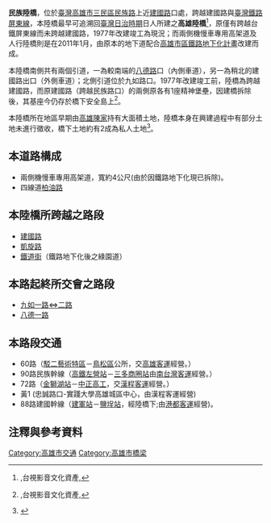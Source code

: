 '''民族陸橋'''，位於[[台灣|臺灣]][[高雄市|高雄市]][[三民區|三民區]][[民族路_(高雄市)|民族路]]上近[[建國路_(高雄市)|建國路]]口處，跨越建國路與[[臺灣鐵路|臺灣鐵路]][[屏東線|屏東線]]，本陸橋最早可追溯回[[台灣日治時期|臺灣日治時期]]日人所建之'''高雄陸橋'''<ref>{{Youtube|BVGDRwdRbl8|高雄立體交叉高架陸橋工程|m=0|s=18|language=zh-tw}},台視影音文化資產,{{日期|1975|11|02}}</ref>，原僅有跨越台鐵屏東線而未跨越建國路，1977年改建竣工為現況；而兩側機慢車專用高架道及人行陸橋則是在2011年1月，由原本的地下道配合[[高雄市區鐵路地下化計畫|高雄市區鐵路地下化計畫]]改建而成。

本陸橋南側共有兩個引道，一為較南端的[[八德路_(高雄市)|八德路]]口（內側車道），另一為稍北的建國路出口（外側車道）；北側引道位於九如路口。1977年改建竣工前，陸橋為跨越建國路，而原建國路（跨越民族路口）的兩側原各有1座精神堡壘，因建橋拆除後，其基座今仍存於橋下安全島上<ref>{{Youtube|BVGDRwdRbl8|高雄立體交叉高架陸橋工程|m=0|s=3|language=zh-tw}},台視影音文化資產,{{日期|1975|11|02}}</ref>。

本陸橋所在地區早期由[[高雄陳家|高雄陳家]]持有大面積土地，陸橋本身在興建過程中有部分土地未進行徵收，橋下土地約有2成為私人土地<ref>{{Cite web|title=民族陸橋只拆機車道…傳因橋下土地都是他們家的！高市府回應了|url=https://www.ettoday.net/news/20201204/1869469.htm|accessdate=2020-12-04|date=2021-05-04|last=聯合新聞網|work=聯合新聞網|language=zh-TW|archive-date=2021-02-03|archive-url=https://web.archive.org/web/20210203030117/https://www.ettoday.net/news/20201204/1869469.htm|dead-url=no}}</ref>。

== 本道路構成 ==
*兩側機慢車專用高架道，寬約4公尺(由於因鐵路地下化現已拆除)。
*四線道[[柏油路|柏油路]]

==本陸橋所跨越之路段==
*[[建國路_(高雄市)|建國路]]
*[[凱旋路_(高雄市區)|凱旋路]]
*[[鐵道街_(高雄市)|鐵道街]]（鐵路地下化後之綠園道）

== 本路起終所交會之路段 ==
* [[九如路_(高雄市)|九如一路⇔二路]]
* [[八德路_(高雄市)|八德一路]]

==本路段交通==
*60路（[[駁二藝術特區|駁二藝術特區]]－[[鳥松區|鳥松區]]公所，交[[高雄客運|高雄客運]]經營。）
*90路民族幹線（[[高鐵左營站|高鐵左營站]]－[[三多商圈站|三多商圈站]]由[[南台灣客運|南台灣客運]]經營。）
*72路（[[金獅湖站|金獅湖站]]－[[中正高工|中正高工]]，交[[漢程客運|漢程客運]]經營。）
*黃1 (忠誠路口-實踐大學高雄城區中心，由漢程客運經營)
*88路建國幹線（[[建軍站|建軍站]]－[[鹽埕站|鹽埕站]]，經陸橋下;由[[港都客運|港都客運]]經營)。

==注釋與參考資料==

[[Category:高雄市交通|Category:高雄市交通]]
[[Category:高雄市橋梁|Category:高雄市橋梁]]